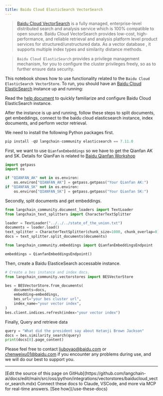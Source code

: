```yaml
---
title: Baidu Cloud ElasticSearch VectorSearch
---
```


>[Baidu Cloud VectorSearch](https://cloud.baidu.com/doc/BES/index.html?from=productToDoc) is a fully managed, enterprise-level distributed search and analysis service which is 100% compatible to open source. Baidu Cloud VectorSearch provides low-cost, high-performance, and reliable retrieval and analysis platform level product services for structured/unstructured data. As a vector database , it supports multiple index types and similarity distance methods.

>`Baidu Cloud ElasticSearch` provides a privilege management mechanism, for you to  configure the cluster privileges freely, so as to further ensure data security.

This notebook shows how to use functionality related to the `Baidu Cloud ElasticSearch VectorStore`.
To run, you should have an [Baidu Cloud ElasticSearch](https://cloud.baidu.com/product/bes.html) instance up and running:

Read the [help document](https://cloud.baidu.com/doc/BES/s/8llyn0hh4 ) to quickly familiarize and configure Baidu Cloud ElasticSearch instance.

After the instance is up and running, follow these steps to split documents, get embeddings, connect to the baidu cloud elasticsearch instance, index documents, and perform vector retrieval.

We need to install the following Python packages first.

```python
pip install -qU langchain-community elasticsearch == 7.11.0
```

First, we want to use `QianfanEmbeddings` so we have to get the Qianfan AK and SK. Details for QianFan is related to [Baidu Qianfan Workshop](https://cloud.baidu.com/product/wenxinworkshop)

```python
import getpass
import os

if "QIANFAN_AK" not in os.environ:
    os.environ["QIANFAN_AK"] = getpass.getpass("Your Qianfan AK:")
if "QIANFAN_SK" not in os.environ:
    os.environ["QIANFAN_SK"] = getpass.getpass("Your Qianfan SK:")
```

Secondly, split documents and get embeddings.

```python
from langchain_community.document_loaders import TextLoader
from langchain_text_splitters import CharacterTextSplitter

loader = TextLoader("../../../state_of_the_union.txt")
documents = loader.load()
text_splitter = CharacterTextSplitter(chunk_size=1000, chunk_overlap=0)
docs = text_splitter.split_documents(documents)

from langchain_community.embeddings import QianfanEmbeddingsEndpoint

embeddings = QianfanEmbeddingsEndpoint()
```

Then, create a Baidu ElasticeSearch accessable instance.

```python
# Create a bes instance and index docs.
from langchain_community.vectorstores import BESVectorStore

bes = BESVectorStore.from_documents(
    documents=docs,
    embedding=embeddings,
    bes_url="your bes cluster url",
    index_name="your vector index",
)
bes.client.indices.refresh(index="your vector index")
```

Finally, Query and retrieve data

```python
query = "What did the president say about Ketanji Brown Jackson"
docs = bes.similarity_search(query)
print(docs[0].page_content)
```

Please feel free to contact [liuboyao@baidu.com](mailto:liuboyao@baidu.com) or [chenweixu01@baidu.com](mailto:chenweixu01@baidu.com) if you encounter any problems during use, and we will do our best to support you.

---

<Callout icon="pen-to-square" iconType="regular">
    [Edit the source of this page on GitHub](https://github.com/langchain-ai/docs/edit/main/src/oss/python/integrations/vectorstores/baiducloud_vector_search.mdx)
</Callout>
<Tip icon="terminal" iconType="regular">
    Connect these docs to Claude, VSCode, and more via MCP for    real-time answers. [See how](/use-these-docs)
</Tip>

